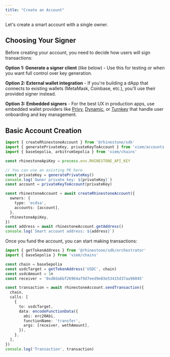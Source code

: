 ```yaml
---
title: "Create an Account"
---
```


Let's create a smart account with a single owner.

## Choosing Your Signer

Before creating your account, you need to decide how users will sign transactions:

**Option 1: Generate a signer client** (like below) - Use this for testing or when you want full control over key generation.

**Option 2: External wallet integration** - If you're building a dApp that connects to existing wallets (MetaMask, Coinbase, etc.), you'll use their provided signer instead.

**Option 3: Embedded signers** - For the best UX in production apps, use embedded wallet providers like [Privy](./embedded-signers/privy), [Dynamic](./embedded-signers/dynamic), or [Turnkey](./embedded-signers/turnkey) that handle user onboarding and key management.

## Basic Account Creation

```ts
import { createRhinestoneAccount } from '@rhinestone/sdk'
import { generatePrivateKey, privateKeyToAccount } from 'viem/accounts'
import { baseSepolia, arbitrumSepolia } from 'viem/chains'

const rhinestoneApiKey = process.env.RHINESTONE_API_KEY

// You can use an existing PK here
const privateKey = generatePrivateKey()
console.log(`Owner private key: ${privateKey}`)
const account = privateKeyToAccount(privateKey)

const rhinestoneAccount = await createRhinestoneAccount({
  owners: {
    type: 'ecdsa',
    accounts: [account],
  },
  rhinestoneApiKey,
})
const address = await rhinestoneAccount.getAddress()
console.log(`Smart account address: ${address}`)
```

Once you fund the account, you can start making transactions:

```ts
import { getTokenAddress } from '@rhinestone/sdk/orchestrator'
import { baseSepolia } from 'viem/chains'

const chain = baseSepolia
const usdcTarget = getTokenAddress('USDC', chain)
const usdcAmount = 1n
const receiver = '0xd8da6bf26964af9d7eed9e03e53415d37aa96045'

const transaction = await rhinestoneAccount.sendTransaction({
  chain,
  calls: [
    {
      to: usdcTarget,
      data: encodeFunctionData({
        abi: erc20Abi,
        functionName: 'transfer',
        args: [receiver, wethAmount],
      }),
    },
  ],
})
console.log('Transaction', transaction)
```
